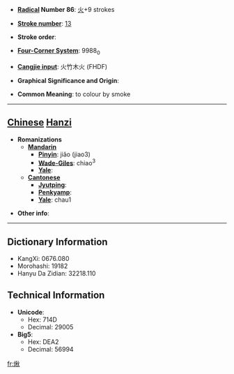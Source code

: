 * '''[[Wiktionary:Chinese radical index| Radical]] Number 86''': [[Wiktionary:Chinese radical index 火|火]]+9 strokes

* '''[[Wiktionary:Chinese total strokes index|Stroke number]]''': [[Wiktionary:Chinese total strokes index 13|13]]

* '''Stroke order''': 

* '''[[Wiktionary:Chinese four corner index|Four-Corner System]]''': 9988<sub>0</sub>

* '''[[Wiktionary:Chinese Cangjie index|Cangjie input]]''': 火竹木火 (FHDF)

* '''Graphical Significance and Origin''': 

* '''Common Meaning''': to colour by smoke

----

== [[Chinese]] [[Hanzi]] ==

* '''Romanizations'''
** '''[[Mandarin]]'''
*** '''[[Pinyin]]''': jiǎo (jiao3)
*** '''[[Wade-Giles]]''': chiao<sup>3</sup>
*** '''[[Yale]]''': 
** '''[[Cantonese]]'''
*** '''[[Jyutping]]''':
*** '''[[Penkyamp]]''': 
*** '''[[Yale]]''': chau1

* '''Other info''': 

----

== Dictionary Information ==

* KangXi: 0676.080
* Morohashi: 19182
* Hanyu Da Zidian: 32218.110

== Technical Information ==

* '''Unicode''':
** Hex: 714D
** Decimal: 29005
* '''Big5''':
** Hex: DEA2
** Decimal: 56994

[[fr:煍]]
